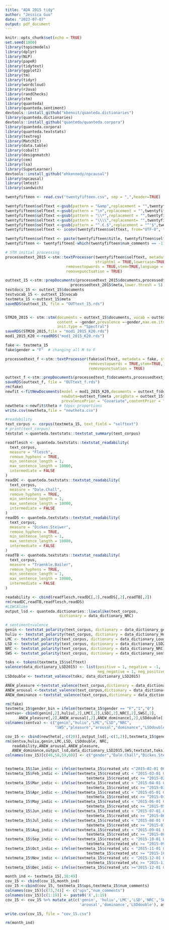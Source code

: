 ---
title: "ADA 2015 tidy"
author: "Jessica Guo"
date: "2023-07-07"
output: pdf_document
---

```{r setup, include=FALSE}
knitr::opts_chunk$set(echo = TRUE)
set.seed(1000)
library(topicmodels)
library(dplyr)
library(NLP)
library(papeR)
library(tidytext)
library(ggplot2)
library(tm)
library(tidyr)
library(wordcloud)
library(rJava)
library(randChecks)
library(stm)
library(quanteda)
library(quanteda.sentiment)
devtools::install_github("kbenoit/quanteda.dictionaries") 
library(quanteda.dictionaries)
devtools::install_github("quanteda/quanteda.corpora")
library(quanteda.corpora)
library(quanteda.textstats)
library(textreg)
library(MatchIt)
library(data.table)
library(cobalt)
library(designmatch)
library(cem)
library(lsa)
library(SuperLearner)
devtools::install_github("ehkennedy/npcausal")
library(npcausal)
library(lmtest)
library(sandwich)
```


```{r, processing and STM}
twentyfifteen <- read.csv("twentyfifteen.csv", sep = ",",header=TRUE)

twentyfifteen$selftext <-gsub(pattern = "&amp",replacement = "",twentyfifteen$selftext) # &
twentyfifteen$selftext <-gsub(pattern = "\n",replacement = "",twentyfifteen$selftext) #\n bolden
twentyfifteen$selftext <-gsub(pattern = "\\*",replacement = "",twentyfifteen$selftext) #asterisk
twentyfifteen$selftext <-gsub(pattern = "\\\\",replacement= "",twentyfifteen$selftext) # blackslash
twentyfifteen$selftext <-gsub(pattern = "^.€.$",replacement = "^'$",twentyfifteen$selftext) # apostrophe
twentyfifteen$selftext <- iconv(twentyfifteen$selftext, from="UTF-8", to="ASCII", sub="") # also apostrophe

twentyfifteen$selftext <- paste(twentyfifteen$title, twentyfifteen$selftext, sep = " ")
twentyfifteen <- twentyfifteen[-which(twentyfifteen$num_comments == -1),]

# STM initial processing
processedtext_2015 <-stm::textProcessor(twentyfifteen$selftext, metadata = twentyfifteen, 
                                        striphtml = TRUE,lowercase=TRUE,
                           removestopwords = TRUE,stem=TRUE,language = "en",verbose = TRUE,
                           removepunctuation = TRUE)

outtext_15 <-stm::prepDocuments(processedtext_2015$documents,processedtext_2015$vocab,
                             processedtext_2015$meta,lower.thresh = 5)
textdocs_15 <- outtext_15$documents
textvocab_15 <- outtext_15$vocab
textmeta_15 <-outtext_15$meta
saveRDS(outtext_15, file = "OUTtext_15.rds")


STM20_2015 <- stm::stm(documents = outtext_15$documents, vocab = outtext_15$vocab, K = 20,
                       content = ~gender,prevalence =~gender,max.em.its = 75, data = outtext_15$meta,
                       init.type = "Spectral")
saveRDS(STM20_2015,file = "mod1_2015_K20.rds")
mod1_2015_K20 <-readRDS("mod1_2015_K20.rds")

fake <- textmeta_15
fake$gender = "F"  # changing all M to F

processedtext_f <-stm::textProcessor(fake$selftext, metadata = fake, striphtml = TRUE,lowercase=TRUE,
                                     removestopwords = TRUE,stem=TRUE,language = "en",verbose = TRUE,
                                     removepunctuation = TRUE)

outtext_f <-stm::prepDocuments(processedtext_f$documents,processedtext_f$vocab,processedtext_f$meta,lower.thresh = 5)
saveRDS(outtext_f, file = "OUTtext_f.rds")
rm(fake)
newfit <-fitNewDocuments(model = mod1_2015_K20,documents = outtext_f$documents,
                         newData=outtext_f$meta ,origData = outtext_15$meta,
                         prevalencePrior = "Covariate",contentPrior = "Average",verbose = TRUE)
newtheta <-newfit$theta # topic proportions
write.csv(newtheta,file = "newtheta.csv")


```

```{r, other text cov}
#readability
text_corpus <- corpus(textmeta_15, text_field = "selftext")
# print(text_corpus)
textstat <-quanteda.textstats::textstat_summary(text_corpus)

readflesch <- quanteda.textstats::textstat_readability(
  text_corpus,
  measure = "Flesch",
  remove_hyphens = TRUE,
  min_sentence_length = 1,
  max_sentence_length = 10000,
  intermediate = FALSE
)
readDC <- quanteda.textstats::textstat_readability(
  text_corpus,
  measure = "Dale.Chall",
  remove_hyphens = TRUE,
  min_sentence_length = 1,
  max_sentence_length = 10000,
  intermediate = FALSE
)
readDS <- quanteda.textstats::textstat_readability(
  text_corpus,
  measure = "Dickes.Steiwer",
  remove_hyphens = TRUE,
  min_sentence_length = 1,
  max_sentence_length = 10000,
  intermediate = FALSE
)
readTB <- quanteda.textstats::textstat_readability(
  text_corpus,
  measure = "Traenkle.Bailer",
  remove_hyphens = TRUE,
  min_sentence_length = 1,
  max_sentence_length = 10000,
  intermediate = FALSE
)

readability <- cbind(readflesch,readDC[,2],readDS[,2],readTB[,2])
rm(readDC,readTB,readflesch,readDS)
#LIWCAlike
output_lsd <- quanteda.dictionaries::liwcalike(text_corpus, 
                        dictionary = data_dictionary_NRC)

# sentiment+valence
genin <- textstat_polarity(text_corpus, dictionary = data_dictionary_geninqposneg)
huliu <- textstat_polarity(text_corpus, dictionary = data_dictionary_HuLiu)
LMC <- textstat_polarity(text_corpus, dictionary = data_dictionary_LoughranMcDonald)
LSD <- textstat_polarity(text_corpus, dictionary = data_dictionary_LSD2015)
NRC <- textstat_polarity(text_corpus, dictionary = data_dictionary_NRC)
SWS <- textstat_polarity(text_corpus, dictionary = data_dictionary_sentiws)

toks <- tokens(textmeta_15$selftext)
valence(data_dictionary_LSD2015) <- list(positive = 1, negative = -1, 
                                         neg_negative = 1, neg_positive = -1)
LSDdouble <- textstat_valence(toks, data_dictionary_LSD2015)

ANEW_pleasure <-textstat_valence(text_corpus,dictionary = data_dictionary_ANEW["pleasure"])
ANEW_arousal <-textstat_valence(text_corpus,dictionary = data_dictionary_ANEW["arousal"])
ANEW_dominance <-textstat_valence(text_corpus,dictionary = data_dictionary_ANEW["dominance"])

rm(fake)
textmeta_15$gender_bin = ifelse(textmeta_15$gender == "F","1","0")
sentva<- cbind(genin[,2],huliu[,2],LMC[,2],LSD[,2],NRC[,2],SWS[,2],
      ANEW_pleasure[,2],ANEW_arousal[,2],ANEW_dominance[,2],LSDdouble[,2],textmeta_15$gender_bin)
colnames(sentva) <- c("genin","huliu","LMC","LSD","NRC",
                      "SWS","pleasure","arousal","dominance","LSDdouble","gender")

cov_15 <- cbind(newtheta[,-c(20)],output_lsd[,-c(1,2)],textmeta_15$gender_bin,sentva[,-c(11)],readability[,-c(1)])
rm(sentva,huliu,genin,LMC,LSD, LSDdouble, NRC,
   readability,ANEW_arousal,ANEW_pleasure,
   ANEW_dominance,output_lsd,data_dictionary_LSD2015,SWS,textstat,toks)
colnames(cov_15)[c(46,58,59,60)] <- c("gender","Dale.Chall","Dickes.Steiwer","Traenkle.Bailer")


textmeta_15$Jan_indic <- ifelse(textmeta_15$created_utc <"2015-02-01 00:00:00", "1","0")
textmeta_15$Feb_indic <- ifelse(textmeta_15$created_utc < "2015-03-01 00:00:00" &
                                    textmeta_15$created_utc >= "2015-02-01 00:00:00", "1","0")
textmeta_15$Mar_indic <- ifelse(textmeta_15$created_utc < "2015-04-01 00:00:00" &
                                    textmeta_15$created_utc >= "2015-03-01 00:00:00", "1","0")
textmeta_15$Apr_indic <- ifelse(textmeta_15$created_utc < "2015-05-01 00:00:00" &
                                    textmeta_15$created_utc >= "2015-04-01 00:00:00", "1","0")
textmeta_15$May_indic <- ifelse(textmeta_15$created_utc < "2015-06-01 00:00:00" &
                                    textmeta_15$created_utc >= "2015-05-01 00:00:00", "1","0")
textmeta_15$Jun_indic <- ifelse(textmeta_15$created_utc < "2015-07-01 00:00:00" &
                                    textmeta_15$created_utc >= "2015-06-01 00:00:00", "1","0")
textmeta_15$Jul_indic <- ifelse(textmeta_15$created_utc < "2015-08-01 00:00:00" &
                                    textmeta_15$created_utc >= "2015-07-01 00:00:00", "1","0")
textmeta_15$Aug_indic <- ifelse(textmeta_15$created_utc < "2015-09-01 00:00:00" &
                                    textmeta_15$created_utc >= "2015-08-01 00:00:00", "1","0")
textmeta_15$Sep_indic <- ifelse(textmeta_15$created_utc < "2015-10-01 00:00:00" &
                                    textmeta_15$created_utc >= "2015-09-01 00:00:00", "1","0")
textmeta_15$Oct_indic <- ifelse(textmeta_15$created_utc < "2015-11-01 00:00:00" &
                                    textmeta_15$created_utc >= "2015-10-01 00:00:00", "1","0")
textmeta_15$Nov_indic <- ifelse(textmeta_15$created_utc < "2015-12-01 00:00:00" &
                                    textmeta_15$created_utc >= "2015-11-01 00:00:00", "1","0")
textmeta_15$Dec_indic <- ifelse(textmeta_15$created_utc >="2015-12-01 00:00:00", "1","0")

month_ind <- textmeta_15[,38:49]
cov_15 <- cbind(cov_15,month_ind)
cov_15 <-cbind(cov_15, textmeta_15$ups,textmeta_15$num_comments)
colnames(cov_15)[c(73,74)] <- c("ups","num_comments")
colnames(cov_15)[c(1:19)] <- paste0('X',1:19)
cov_15 <- cov_15 %>% mutate_at(c('genin', 'huliu','LMC','LSD','NRC','SWS','pleasure',
                                 'arousal','dominance','LSDdouble'), as.numeric)

write.csv(cov_15, file = "cov_15.csv")

rm(month_ind)
```
